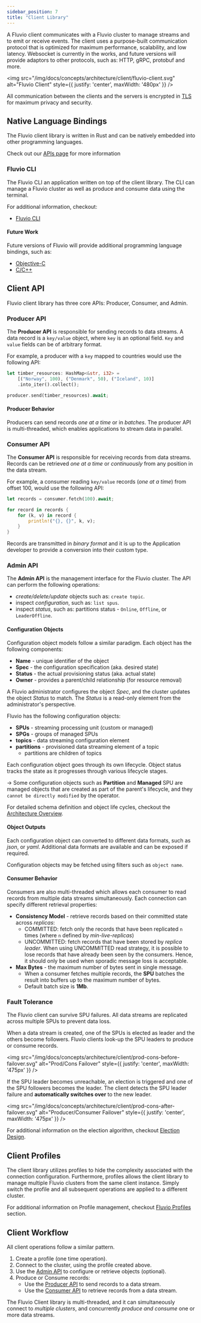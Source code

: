 ```yaml
---
sidebar_position: 7
title: "Client Library"
---
```


A Fluvio client communicates with a Fluvio cluster to manage streams and to emit or receive events. The client uses a purpose-built communication protocol that is optimized for maximum performance, scalability, and low latency. Websocket is currently in the works, and future versions will provide adaptors to other protocols, such as: HTTP, gRPC, protobuf and more.

<img src="/img/docs/concepts/architecture/client/fluvio-client.svg"
     alt="Fluvio Client"
     style={{ justify: 'center', maxWidth: '480px' }} />

All communication between the clients and the servers is encrypted in <a href="https://en.wikipedia.org/wiki/Transport_Layer_Security" target="_blank">TLS</a> for maximum privacy and security.

## Native Language Bindings

The Fluvio client library is written in Rust and can be natively embedded into other programming languages.

Check out our [APIs page] for more information

### Fluvio CLI

The Fluvio CLI an application written on top of the client library. The CLI can manage a Fluvio cluster as well as produce and consume data using the terminal.

For additional information, checkout:

* [Fluvio CLI]

#### Future Work

Future versions of Fluvio will provide additional programming language bindings, such as:

* <a href="https://developer.apple.com/library/archive/documentation/Cocoa/Conceptual/ProgrammingWithObjectiveC/Introduction/Introduction.html" target="_blank">Objective-C</a>
* <a href="https://www.isocpp.org/" target="_blank">C/C++</a>


## Client API

Fluvio client library has three core APIs: Producer, Consumer, and Admin.


### Producer API

The **Producer API** is responsible for sending records to data streams. A data record is a `key/value` object, where `key` is an optional field. `Key` and `value` fields can be of arbitrary format.

For example, a producer with a `key` mapped to countries would use the following API:

```rust
let timber_resources: HashMap<&str, i32> =
    [("Norway", 100), ("Denmark", 50), ("Iceland", 10)]
    .into_iter().collect();

producer.send(timber_resources).await;
```

#### Producer Behavior

Producers can send records _one at a time_ or in _batches_. The producer API is multi-threaded, which enables applications to stream data in parallel.


### Consumer API

The **Consumer API** is responsible for receiving records from data streams. Records can be retrieved _one at a time_ or _continuously_ from any position in the data stream.

For example, a consumer reading `key/value` records (_one at a time_) from offset 100, would use the following API:

```rust
let records = consumer.fetch(100).await;

for record in records {
    for (k, v) in record {
        println!("{}, {}", k, v);
    }
}
```

Records are transmitted in _binary format_ and it is up to the Application developer to provide a conversion into their custom type.


### Admin API

The **Admin API** is the management interface for the Fluvio cluster. The API can perform the following operations:

* _create/delete/update_ objects such as: `create topic`.
* inspect _configuration_, such as: `list spus`.
* inspect _status_, such as: partitions status - `Online`, `Offline`, or `LeaderOffline`.


#### Configuration Objects

Configuration object models follow a similar paradigm. Each object has the following components:

* **Name** - unique identifier of the object
* **Spec** - the configuration specification (aka. desired state)
* **Status** - the actual provisioning status (aka. actual state)
* **Owner** - provides a parent/child relationship (for resource removal)

A Fluvio administrator configures the object _Spec_, and the cluster updates the object _Status_ to match. The _Status_ is a read-only element from the administrator's perspective.

Fluvio has the following configuration objects:

* **SPUs** - streaming processing unit (custom or managed)
* **SPGs** - groups of managed SPUs
* **topics** - data streaming configuration element
* **partitions** - provisioned data streaming element of a topic
    * partitions are children of topics

Each configuration object goes through its own lifecycle. Object status tracks the state as it progresses through various lifecycle stages.

-> Some configuration objects such as **Partition** and **Managed** SPU are managed objects that are created as part of the parent's lifecycle, and they `cannot be directly modified` by the operator.

For detailed schema definition and object life cycles, checkout the [Architecture Overview].

#### Object Outputs

Each configuration object can converted to different data formats, such as _json_, or _yaml_. Additional data formats are available and can be exposed if required.

Configuration objects may be fetched using filters such as `object name`.


#### Consumer Behavior

Consumers are also multi-threaded which allows each consumer to read records from multiple data streams simultaneously. Each connection can specify different retrieval properties:

* **Consistency Model** - retrieve records based on their committed state across _replicas_:
    * COMMITTED: fetch only the records that have been replicated `n` times (where `n` defined by _min-live-replicas_)
    * UNCOMMITTED: fetch records that have been stored by _replica leader_. When using UNCOMMITTED read strategy, it is possible to lose records that have already been seen by the consumers. Hence, it should only be used when sporadic message loss is acceptable.
* **Max Bytes** - the maximum number of bytes sent in single message.
    * When a consumer fetches multiple records, the **SPU** batches the result into buffers up to the maximum number of bytes.
    * Default batch size is **1Mb**.


### Fault Tolerance

The Fluvio client can survive SPU failures. All data streams are replicated across multiple SPUs to prevent data loss.

When a data stream is created, one of the SPUs is elected as leader and the others become followers. Fluvio clients look-up the SPU leaders to produce or consume records.

<img src="/img/docs/concepts/architecture/client/prod-cons-before-failover.svg"
    alt="Prod/Cons Failover"
    style={{ justify: 'center', maxWidth: '475px' }} />

If the SPU leader becomes unreachable, an election is triggered and one of the SPU followers becomes the leader. The client detects the SPU leader failure and **automatically switches over** to the new leader.

<img src="/img/docs/concepts/architecture/client/prod-cons-after-failover.svg"
    alt="Producer/Consumer Failover"
    style={{ justify: 'center', maxWidth: '475px' }} />

For additional information on the election algorithm, checkout [Election Design].

## Client Profiles

The client library utilizes profiles to hide the complexity associated with the connection configuration. Furthermore, profiles allows the client library to manage multiple Fluvio clusters from the same client instance. Simply switch the profile and all subsequent operations are applied to a different cluster.

For additional information on Profile management, checkout [Fluvio Profiles] section.

## Client Workflow

All client operations follow a similar pattern.

1. Create a profile (one time operation).
2. Connect to the cluster, using the profile created above.
3. Use the [Admin API] to configure or retrieve objects (optional).
4. Produce or Consume records:
    * Use the [Producer API] to send records to a data stream.
    * Use the [Consumer API] to retrieve records from a data stream.

The Fluvio Client library is multi-threaded, and it can simultaneously connect to _multiple clusters_, and concurrently _produce and consume_ one or more data streams.

[Admin API]: fluvio/concepts/architecture/client#admin-api
[Producer API]: fluvio/concepts/architecture/client#producer-api
[Consumer API]: fluvio/concepts/architecture/client#consumer-api
[Fluvio CLI]: fluvio/cli/introduction.mdx
[Architecture Overview]: fluvio/concepts/architecture/overview.mdx
[Apis Page]: apis/quickstart.mdx
[Election Design]: fluvio/concepts/architecture/replica-election.mdx
[Fluvio Profiles]: fluvio/cli/fluvio/profile.mdx
